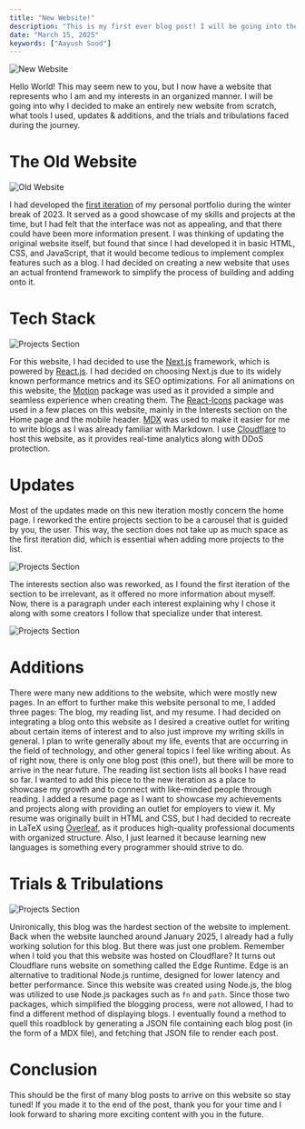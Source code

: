 ```yaml
---
title: "New Website!"
description: "This is my first ever blog post! I will be going into the new website, why I built it, the tech stacked used, updates, additions, and the trials and tribulations faced along the journey!"
date: "March 15, 2025"
keywords: ["Aayush Sood"]
---
```


![New Website](/assets/blog/new-website/new-website.webp)

Hello World! This may seem new to you, but I now have a website that represents who I am and my interests in an organized manner. I will be going into why I decided to make an entirely new website from scratch, what tools I used, updates & additions, and the trials and tribulations faced during the journey.

# The Old Website

![Old Website](/assets/blog/new-website/old-website.webp)

I had developed the [first iteration](https://portfolio-website-4v4.pages.dev/) of my personal portfolio during the winter break of 2023. It served as a good showcase of my skills and projects at the time, but I had felt that the interface was not as appealing, and that there could have been more information present. I was thinking of updating the original website itself, but found that since I had developed it in basic HTML, CSS, and JavaScript, that it would become tedious to implement complex features such as a blog. I had decided on creating a new website that uses an actual frontend framework to simplify the process of building and adding onto it.

# Tech Stack

![Projects Section](/assets/blog/new-website/tech-stack.webp)

For this website, I had decided to use the [Next.js](https://nextjs.org/) framework, which is powered by [React.js](https://react.dev/). I had decided on choosing Next.js due to its widely known performance metrics and its SEO optimizations. For all animations on this website, the [Motion](https://motion.dev/) package was used as it provided a simple and seamless experience when creating them. The [React-Icons](https://react-icons.github.io/react-icons/) package was used in a few places on this website, mainly in the Interests section on the Home page and the mobile header. [MDX](https://mdxjs.com/) was used to make it easier for me to write blogs as I was already familiar with Markdown. I use [Cloudflare](https://www.cloudflare.com/) to host this website, as it provides real-time analytics along with DDoS protection.

# Updates

Most of the updates made on this new iteration mostly concern the home page. I reworked the entire projects section to be a carousel that is guided by you, the user. This way, the section does not take up as much space as the first iteration did, which is essential when adding more projects to the list.

![Projects Section](/assets/blog/new-website/projects.webp)

The interests section also was reworked, as I found the first iteration of the section to be irrelevant, as it offered no more information about myself. Now, there is a paragraph under each interest explaining why I chose it along with some creators I follow that specialize under that interest.

![Projects Section](/assets/blog/new-website/interests.webp)

# Additions

There were many new additions to the website, which were mostly new pages. In an effort to further make this website personal to me, I added three pages: The blog, my reading list, and my resume. I had decided on integrating a blog onto this website as I desired a creative outlet for writing about certain items of interest and to also just improve my writing skills in general. I plan to write generally about my life, events that are occurring in the field of technology, and other general topics I feel like writing about. As of right now, there is only one blog post (this one!), but there will be more to arrive in the near future. The reading list section lists all books I have read so far. I wanted to add this piece to the new iteration as a place to showcase my growth and to connect with like-minded people through reading. I added a resume page as I want to showcase my achievements and projects along with providing an outlet for employers to view it. My resume was originally built in HTML and CSS, but I had decided to recreate in LaTeX using [Overleaf](https://www.overleaf.com/), as it produces high-quality professional documents with organized structure. Also, I just learned it because learning new languages is something every programmer should strive to do.

# Trials & Tribulations

![Projects Section](/assets/blog/new-website/edge-runtime.webp)

Unironically, this blog was the hardest section of the website to implement. Back when the website launched around January 2025, I already had a fully working solution for this blog. But there was just one problem. Remember when I told you that this website was hosted on Cloudflare? It turns out Cloudflare runs website on something called the Edge Runtime. Edge is an alternative to traditional Node.js runtime, designed for lower latency and better performance. Since this website was created using Node.js, the blog was utilized to use Node.js packages such as `fn` and `path`. Since those two packages, which simplified the blogging process, were not allowed, I had to find a different method of displaying blogs. I eventually found a method to quell this roadblock by generating a JSON file containing each blog post (in the form of a MDX file), and fetching that JSON file to render each post.

# Conclusion

This should be the first of many blog posts to arrive on this website so stay tuned! If you made it to the end of the post, thank you for your time and I look forward to sharing more exciting content with you in the future.
